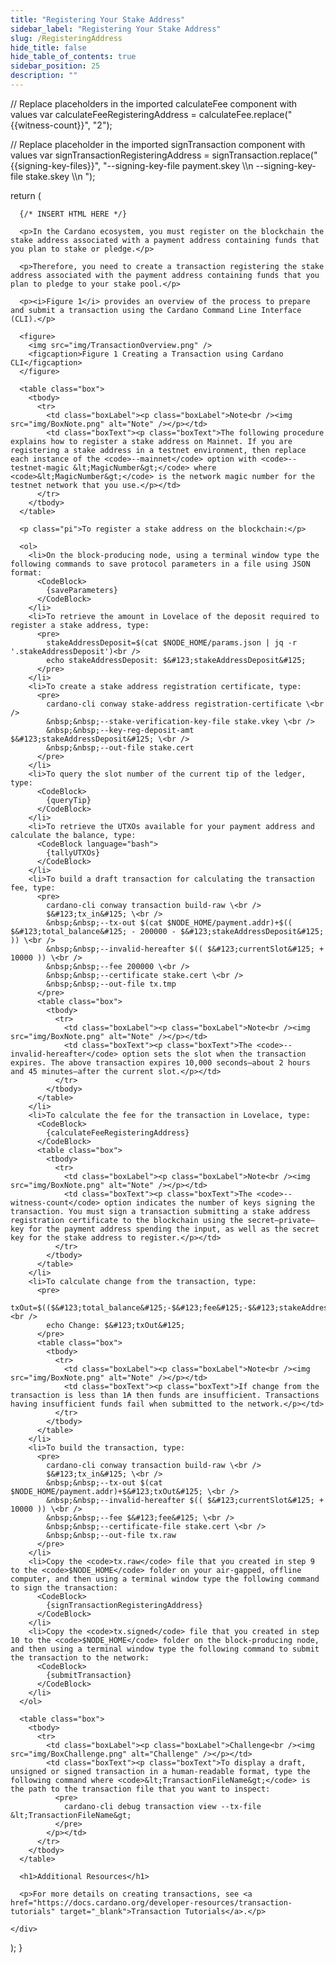 ```yaml
---
title: "Registering Your Stake Address"
sidebar_label: "Registering Your Stake Address"
slug: /RegisteringAddress
hide_title: false
hide_table_of_contents: true
sidebar_position: 25
description: ""
---
```





  // Replace placeholders in the imported calculateFee component with values
  var calculateFeeRegisteringAddress = calculateFee.replace("{{witness-count}}", "2");

  // Replace placeholder in the imported signTransaction component with values
  var signTransactionRegisteringAddress = signTransaction.replace("{{signing-key-files}}", "--signing-key-file payment.skey \\\n  --signing-key-file stake.skey \\\n  ");

  return (
    <div>

      {/* INSERT HTML HERE */}

      <p>In the Cardano ecosystem, you must register on the blockchain the stake address associated with a payment address containing funds that you plan to stake or pledge.</p>

      <p>Therefore, you need to create a transaction registering the stake address associated with the payment address containing funds that you plan to pledge to your stake pool.</p>

      <p><i>Figure 1</i> provides an overview of the process to prepare and submit a transaction using the Cardano Command Line Interface (CLI).</p>

      <figure>
        <img src="img/TransactionOverview.png" />
        <figcaption>Figure 1 Creating a Transaction using Cardano CLI</figcaption>
      </figure>

      <table class="box">
        <tbody>
          <tr>
            <td class="boxLabel"><p class="boxLabel">Note<br /><img src="img/BoxNote.png" alt="Note" /></p></td>
            <td class="boxText"><p class="boxText">The following procedure explains how to register a stake address on Mainnet. If you are registering a stake address in a testnet environment, then replace each instance of the <code>--mainnet</code> option with <code>--testnet-magic &lt;MagicNumber&gt;</code> where <code>&lt;MagicNumber&gt;</code> is the network magic number for the testnet network that you use.</p></td>
          </tr>
        </tbody>
      </table>

      <p class="pi">To register a stake address on the blockchain:</p>

      <ol>
        <li>On the block-producing node, using a terminal window type the following commands to save protocol parameters in a file using JSON format:
          <CodeBlock>
            {saveParameters}
          </CodeBlock>
        </li>
        <li>To retrieve the amount in Lovelace of the deposit required to register a stake address, type:
          <pre>
            stakeAddressDeposit=$(cat $NODE_HOME/params.json | jq -r '.stakeAddressDeposit')<br />
            echo stakeAddressDeposit: $&#123;stakeAddressDeposit&#125;
          </pre>
        </li>
        <li>To create a stake address registration certificate, type:
          <pre>
            cardano-cli conway stake-address registration-certificate \<br />
            &nbsp;&nbsp;--stake-verification-key-file stake.vkey \<br />
            &nbsp;&nbsp;--key-reg-deposit-amt $&#123;stakeAddressDeposit&#125; \<br />
            &nbsp;&nbsp;--out-file stake.cert
          </pre>
        </li>
        <li>To query the slot number of the current tip of the ledger, type:
          <CodeBlock>
            {queryTip}
          </CodeBlock>
        </li>
        <li>To retrieve the UTXOs available for your payment address and calculate the balance, type:
          <CodeBlock language="bash">
            {tallyUTXOs}
          </CodeBlock>
        </li>
        <li>To build a draft transaction for calculating the transaction fee, type:
          <pre>
            cardano-cli conway transaction build-raw \<br />
            $&#123;tx_in&#125; \<br />
            &nbsp;&nbsp;--tx-out $(cat $NODE_HOME/payment.addr)+$(( $&#123;total_balance&#125; - 200000 - $&#123;stakeAddressDeposit&#125; )) \<br />
            &nbsp;&nbsp;--invalid-hereafter $(( $&#123;currentSlot&#125; + 10000 )) \<br />
            &nbsp;&nbsp;--fee 200000 \<br />
            &nbsp;&nbsp;--certificate stake.cert \<br />
            &nbsp;&nbsp;--out-file tx.tmp
          </pre>
          <table class="box">
            <tbody>
              <tr>
                <td class="boxLabel"><p class="boxLabel">Note<br /><img src="img/BoxNote.png" alt="Note" /></p></td>
                <td class="boxText"><p class="boxText">The <code>--invalid-hereafter</code> option sets the slot when the transaction expires. The above transaction expires 10,000 seconds—about 2 hours and 45 minutes—after the current slot.</p></td>
              </tr>
            </tbody>
          </table>
        </li>
        <li>To calculate the fee for the transaction in Lovelace, type:
          <CodeBlock>
            {calculateFeeRegisteringAddress}
          </CodeBlock>
          <table class="box">
            <tbody>
              <tr>
                <td class="boxLabel"><p class="boxLabel">Note<br /><img src="img/BoxNote.png" alt="Note" /></p></td>
                <td class="boxText"><p class="boxText">The <code>--witness-count</code> option indicates the number of keys signing the transaction. You must sign a transaction submitting a stake address registration certificate to the blockchain using the secret—private—key for the payment address spending the input, as well as the secret key for the stake address to register.</p></td>
              </tr>
            </tbody>
          </table>
        </li>
        <li>To calculate change from the transaction, type:
          <pre>
            txOut=$(($&#123;total_balance&#125;-$&#123;fee&#125;-$&#123;stakeAddressDeposit&#125;))<br />
            echo Change: $&#123;txOut&#125;
          </pre>
          <table class="box">
            <tbody>
              <tr>
                <td class="boxLabel"><p class="boxLabel">Note<br /><img src="img/BoxNote.png" alt="Note" /></p></td>
                <td class="boxText"><p class="boxText">If change from the transaction is less than 1₳ then funds are insufficient. Transactions having insufficient funds fail when submitted to the network.</p></td>
              </tr>
            </tbody>
          </table>
        </li>
        <li>To build the transaction, type:
          <pre>
            cardano-cli conway transaction build-raw \<br />
            $&#123;tx_in&#125; \<br />
            &nbsp;&nbsp;--tx-out $(cat $NODE_HOME/payment.addr)+$&#123;txOut&#125; \<br />
            &nbsp;&nbsp;--invalid-hereafter $(( $&#123;currentSlot&#125; + 10000 )) \<br />
            &nbsp;&nbsp;--fee $&#123;fee&#125; \<br />
            &nbsp;&nbsp;--certificate-file stake.cert \<br />
            &nbsp;&nbsp;--out-file tx.raw
          </pre>
        </li>
        <li>Copy the <code>tx.raw</code> file that you created in step 9 to the <code>$NODE_HOME</code> folder on your air-gapped, offline computer, and then using a terminal window type the following command to sign the transaction:
          <CodeBlock>
            {signTransactionRegisteringAddress}
          </CodeBlock>
        </li>
        <li>Copy the <code>tx.signed</code> file that you created in step 10 to the <code>$NODE_HOME</code> folder on the block-producing node, and then using a terminal window type the following command to submit the transaction to the network:
          <CodeBlock>
            {submitTransaction}
          </CodeBlock>
        </li>
      </ol>

      <table class="box">
        <tbody>
          <tr>
            <td class="boxLabel"><p class="boxLabel">Challenge<br /><img src="img/BoxChallenge.png" alt="Challenge" /></p></td>
            <td class="boxText"><p class="boxText">To display a draft, unsigned or signed transaction in a human-readable format, type the following command where <code>&lt;TransactionFileName&gt;</code> is the path to the transaction file that you want to inspect:
              <pre>
                cardano-cli debug transaction view --tx-file &lt;TransactionFileName&gt;
              </pre>
            </p></td>
          </tr>
        </tbody>
      </table>

      <h1>Additional Resources</h1>

      <p>For more details on creating transactions, see <a href="https://docs.cardano.org/developer-resources/transaction-tutorials" target="_blank">Transaction Tutorials</a>.</p>

    </div>
  );
}

<HTMLContent />

